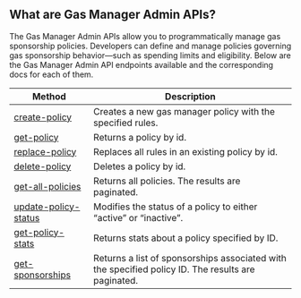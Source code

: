 ## What are Gas Manager Admin APIs?

The Gas Manager Admin APIs allow you to programmatically manage gas sponsorship policies. Developers can define and manage policies governing gas sponsorship behavior—such as spending limits and eligibility. Below are the Gas Manager Admin API endpoints available and the corresponding docs for each of them.

| Method                                                                                                                                    | Description                                                                                        |
| ----------------------------------------------------------------------------------------------------------------------------------------- | -------------------------------------------------------------------------------------------------- |
| [create-policy](https://www.alchemy.com/docs/wallets/api-reference/gas-manager-admin-api/admin-api-endpoints/create-policy)               | Creates a new gas manager policy with the specified rules.                                         |
| [get-policy](https://www.alchemy.com/docs/wallets/api-reference/gas-manager-admin-api/admin-api-endpoints/get-policy)                     | Returns a policy by id.                                                                            |
| [replace-policy](https://www.alchemy.com/docs/wallets/api-reference/gas-manager-admin-api/admin-api-endpoints/replace-policy)             | Replaces all rules in an existing policy by id.                                                    |
| [delete-policy](https://www.alchemy.com/docs/wallets/api-reference/gas-manager-admin-api/admin-api-endpoints/delete-policy)               | Deletes a policy by id.                                                                            |
| [get-all-policies](https://www.alchemy.com/docs/wallets/api-reference/gas-manager-admin-api/admin-api-endpoints/get-all-policies)         | Returns all policies. The results are paginated.                                                   |
| [update-policy-status](https://www.alchemy.com/docs/wallets/api-reference/gas-manager-admin-api/admin-api-endpoints/update-policy-status) | Modifies the status of a policy to either “active” or “inactive”.                                  |
| [get-policy-stats](https://www.alchemy.com/docs/wallets/api-reference/gas-manager-admin-api/admin-api-endpoints/get-policy-stats)         | Returns stats about a policy specified by ID.                                                      |
| [get-sponsorships](https://www.alchemy.com/docs/wallets/api-reference/gas-manager-admin-api/admin-api-endpoints/get-sponsorships)         | Returns a list of sponsorships associated with the specified policy ID. The results are paginated. |
